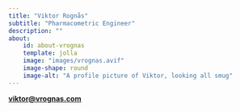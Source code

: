 ```yaml
---
title: "Viktor Rognås"
subtitle: "Pharmacometric Engineer"
description: ""
about:
    id: about-vrognas
    template: jolla
    image: "images/vrognas.avif"
    image-shape: round
    image-alt: "A profile picture of Viktor, looking all smug"
---
```


[**viktor@vrognas.com**](mailto:viktor@vrognas.com)
